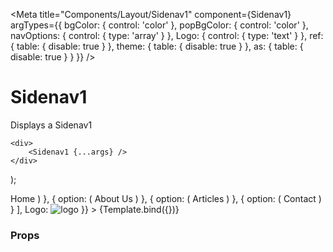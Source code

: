 
<Meta
    title="Components/Layout/Sidenav1"
    component={Sidenav1}
    argTypes={{
        bgColor: {
            control: 'color'
        },
        popBgColor: {
            control: 'color'
        },
        navOptions: {
            control: {
                type: 'array'
            }
        },
        Logo: {
            control: {
                type: 'text'
            }
        },
        ref: {
            table: {
                disable: true
            }
        },
        theme: {
            table: {
                disable: true
            }
        },
        as: {
            table: {
                disable: true
            }
        }
    }}
/>

# Sidenav1

Displays a Sidenav1

    <div>
        <Sidenav1 {...args} />
    </div>
);

<Preview>
    <Story
        name="Sidenav1"
        args={{
            navOptions: [
                {
                    option: (
                        <Link href="#" linkSize="S">
                            Home
                        </Link>
                    )
                },
                {
                    option: (
                        <Link href="#" linkSize="S">
                            About Us
                        </Link>
                    )
                },
                {
                    option: (
                        <Link href="#" linkSize="S">
                            Articles
                        </Link>
                    )
                },
                {
                    option: (
                        <Link href="#" linkSize="S">
                            Contact
                        </Link>
                    )
                }
            ],
            Logo: <img src={logo} alt="logo" />
        }}
    >
        {Template.bind({})}
    </Story>
</Preview>

### Props

<Props story="Sidenav1" />
